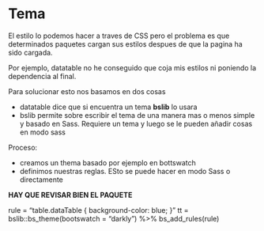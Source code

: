 # Tema

El estilo lo podemos hacer a traves de CSS pero el problema es que determinados paquetes cargan sus estilos despues de que la pagina ha sido cargada.

Por ejemplo, datatable no he conseguido que coja mis estilos ni poniendo la dependencia al final.

Para solucionar esto nos basamos en dos cosas

- datatable dice que si encuentra un tema **bslib** lo usara
- bslib permite sobre escribir el tema de una manera mas o menos simple y basado en Sass.
Requiere un tema y luego se le pueden añadir cosas en modo sass

Proceso:

- creamos un thema basado por ejemplo en bottswatch
- definimos nuestras reglas. ESto se puede hacer en modo Sass o directamente

**HAY QUE  REVISAR BIEN EL PAQUETE **

rule = "table.dataTable { background-color: blue; }"
tt = bslib::bs_theme(bootswatch = "darkly")  %>%  bs_add_rules(rule)
